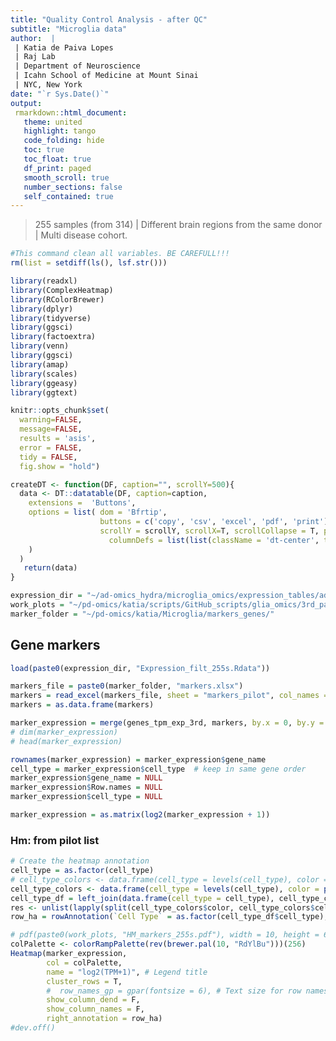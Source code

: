 ```yaml
---
title: "Quality Control Analysis - after QC"
subtitle: "Microglia data"
author:  |
 | Katia de Paiva Lopes 
 | Raj Lab
 | Department of Neuroscience
 | Icahn School of Medicine at Mount Sinai
 | NYC, New York
date: "`r Sys.Date()`"
output: 
 rmarkdown::html_document:
   theme: united
   highlight: tango
   code_folding: hide
   toc: true
   toc_float: true
   df_print: paged
   smooth_scroll: true
   number_sections: false
   self_contained: true  
---
```


> 255 samples (from 314) | 
> Different brain regions from the same donor | 
> Multi disease cohort. 

```r
#This command clean all variables. BE CAREFULL!!! 
rm(list = setdiff(ls(), lsf.str()))
```

```r
library(readxl) 
library(ComplexHeatmap)
library(RColorBrewer)
library(dplyr)
library(tidyverse)
library(ggsci)
library(factoextra)
library(venn)
library(ggsci)
library(amap)
library(scales)
library(ggeasy)
library(ggtext)

knitr::opts_chunk$set( 
  warning=FALSE,
  message=FALSE,
  results = 'asis',
  error = FALSE,
  tidy = FALSE,
  fig.show = "hold")
```

```r
createDT <- function(DF, caption="", scrollY=500){
  data <- DT::datatable(DF, caption=caption,
    extensions =  'Buttons',
    options = list( dom = 'Bfrtip', 
                    buttons = c('copy', 'csv', 'excel', 'pdf', 'print'), 
                    scrollY = scrollY, scrollX=T, scrollCollapse = T, paging = F,  
                      columnDefs = list(list(className = 'dt-center', targets = "_all"))
    )
  ) 
   return(data)
}
```

```r
expression_dir = "~/ad-omics_hydra/microglia_omics/expression_tables/added_pilot_314s/expr_4brain_regions/"
work_plots = "~/pd-omics/katia/scripts/GitHub_scripts/glia_omics/3rd_pass_mic_255s/"
marker_folder = "~/pd-omics/katia/Microglia/markers_genes/"
```

## Gene markers
```r
load(paste0(expression_dir, "Expression_filt_255s.Rdata"))

markers_file = paste0(marker_folder, "markers.xlsx")
markers = read_excel(markers_file, sheet = "markers_pilot", col_names = TRUE) 
markers = as.data.frame(markers)

marker_expression = merge(genes_tpm_exp_3rd, markers, by.x = 0, by.y = "ensembl", sort = F)
# dim(marker_expression)
# head(marker_expression)

rownames(marker_expression) = marker_expression$gene_name
cell_type = marker_expression$cell_type  # keep in same gene order 
marker_expression$gene_name = NULL 
marker_expression$Row.names = NULL
marker_expression$cell_type = NULL

marker_expression = as.matrix(log2(marker_expression + 1))

```

### Hm: from pilot list 
```r
# Create the heatmap annotation
cell_type = as.factor(cell_type)
# cell_type_colors <- data.frame(cell_type = levels(cell_type), color = I(brewer.pal(nlevels(cell_type), name = 'Dark2')))
cell_type_colors <- data.frame(cell_type = levels(cell_type), color = pal_lancet('lanonc')(nlevels(cell_type)))
cell_type_df = left_join(data.frame(cell_type = cell_type), cell_type_colors, by="cell_type")
res <- unlist(lapply(split(cell_type_colors$color, cell_type_colors$cell_type), unlist))
row_ha = rowAnnotation(`Cell Type` = as.factor(cell_type_df$cell_type), col = list(`Cell Type` = res), show_annotation_name = F)

# pdf(paste0(work_plots, "HM_markers_255s.pdf"), width = 10, height = 6)
colPalette <- colorRampPalette(rev(brewer.pal(10, "RdYlBu")))(256)
Heatmap(marker_expression,
        col = colPalette,
        name = "log2(TPM+1)", # Legend title
        cluster_rows = T,
        #  row_names_gp = gpar(fontsize = 6), # Text size for row names)
        show_column_dend = F, 
        show_column_names = F, 
        right_annotation = row_ha)
#dev.off()
```